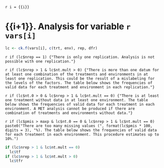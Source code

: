 `r i = {{i}}`

# {{i+1}}. Analysis for variable `r vars[i]`

```r
lc <- ck.f(vars[i], c(trt, env), rep, dfr)
```

`r if (lc$nrep == 1) {"There is only one replication. Analysis is not possible with one replication."}`

`r if (lc$nrep > 1 & lc$nt.mult > 0) {"There is more than one datum for at least one combination of the treatments and environments in at least one replication. This could be the result of a mislabeling for the levels of the factors. The table below shows the frequencies of valid data for each treatment and environment in each replication."}`

`r if (lc$nt.0 > 0 & lc$nrep > 1 & lc$nt.mult == 0) {"There is at least one treatment without data in at least one environment. The table below shows the frequencies of valid data for each treatment in each environment. A MET analysis cannot be produced if there are combination of treatments and environments without data."}`

`r if (lc$pmis > maxp & lc$nt.0 == 0 & lc$nrep > 1 & lc$nt.mult == 0) paste0("There are too many missing values (", format(lc$pmis * 100, digits = 3), "%). The table below shows the frequencies of valid data for each treatment in each environment. This procedure estimates up to 10%.")`

```r
if (lc$nrep > 1 & lc$nt.mult == 0)
  lc$tf
if (lc$nrep > 1 & lc$nt.mult > 0)
  lc$tfr
```
